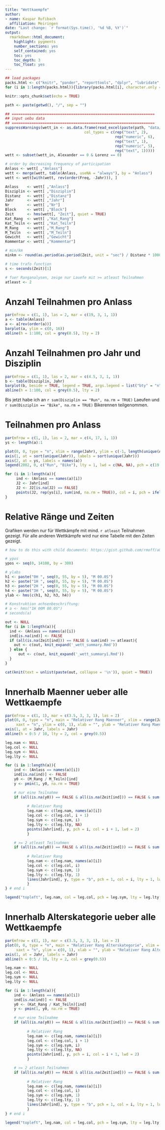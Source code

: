 ```yaml
---
title: "Wettkaempfe"
author: 
- name: Kaspar Rufibach
  affiliation: Meiringen
date: "Last change: `r format(Sys.time(), '%d %B, %Y')`"
output: 
  rmarkdown::html_document:
    highlight: pygments
    number_sections: yes
    self_contained: yes
    toc: yes
    toc_depth: 3
    toc_float: yes
---
```


```r
## load packages
packs.html <- c("knitr", "pander", "reporttools", "dplyr", "lubridate", "readxl")
for (i in 1:length(packs.html)){library(packs.html[i], character.only = TRUE)}

knitr::opts_chunk$set(echo = TRUE)

path <- paste(getwd(), "/", sep = "")

## =================================================================
## input uebu data
## =================================================================
suppressWarnings(wett_in <- as.data.frame(read_excel(paste(path, "data/wettkaempfe.xlsx", sep = ""), 
                                    col_types = c(rep("text", 2),      # 
                                                  rep("numeric", 6),       # 
                                                  rep("text", 1),
                                                  rep("numeric", 5),
                                                  rep("text", 1)))))
wett <- subset(wett_in, Alexander == 0 & Lorenz == 0)

# order by decreasing frequency of participation
Anlass <- wett[ ,"Anlass"]
wett <- merge(wett, table(Anlass, useNA = "always"), by = "Anlass")
wett <- wett[with(wett, rev(order(Freq, -Jahr))), ]

Anlass    <- wett[ ,"Anlass"]
Disziplin <- wett[ ,"Disziplin"]
Distanz   <- wett[ ,"Distanz"]
Jahr      <- wett[ ,"Jahr"]
Nr        <- wett[ ,"Nr"]
Block     <- wett[ ,"Block"]
Zeit      <- hms(wett[, "Zeit"], quiet = TRUE)
Kat_Rang  <- wett[ ,"Kat_Rang"]
Kat_Teiln <- wett[ ,"Kat_Teiln"]
M_Rang    <- wett[ ,"M_Rang"]
M_Teiln   <- wett[ ,"M_Teiln"]
Gewicht   <- wett[ ,"Gewicht"]
Kommentar <- wett[ ,"Kommentar"]

# min/km
minkm <- round(as.period(as.period(Zeit, unit = "sec") / Distanz * 1000, unit = "min"), 1)

# time trafo function
s <- seconds(Zeit)[1]

# fuer Ranganalysen, zeige nur Lauefe mit >= atleast Teilnahmen
atleast <- 2
```


# Anzahl Teilnahmen pro Anlass

```r
par(mfrow = c(1, 1), las = 2, mar = c(19, 3, 1, 1))
a <- table(Anlass)
a <- a[rev(order(a))]
barplot(a, ylim = c(0, 16))
abline(h = 1:100, col = grey(0.5), lty = 2)
```

# Anzahl Teilnahmen pro Jahr und Disziplin

```r
par(mfrow = c(1, 1), las = 2, mar = c(4.5, 3, 1, 1))
b <- table(Disziplin, Jahr)
barplot(b, beside = TRUE, legend = TRUE, args.legend = list("bty" = "n", "x" = "topleft"))
abline(h = 1:100, col = grey(0.5), lty = 2)
```

Bis jetzt habe ich an `r sum(Disziplin == "Run", na.rm = TRUE)` Laeufen und `r sum(Disziplin == "Bike", na.rm = TRUE)` Bikerennen teilgenommen.

# Teilnahmen pro Anlass

```r
par(mfrow = c(1, 1), las = 2, mar = c(4, 17, 1, 1))
ys <- length(a):1

plot(0, 0, type = "n", xlim = range(Jahr), ylim = c(-1, length(unique(Anlass))), xaxt = "n", xlab = "", ylab = "", yaxt = "n")
axis(1, at = sort(unique(Jahr)), labels = sort(unique(Jahr)))
axis(2, at = ys, labels = names(a))
legend(2002, 0, c("Run", "Bike"), lty = 1, lwd = c(NA, NA), pch = c(19, 17), bty = "n", horiz = TRUE, pt.cex = 1.5)

for (i in 1:length(a)){
     ind <- (Anlass == names(a)[i])
     J2 <- Jahr[ind]
     J2 <- J2[is.na(J2) == FALSE]
     points(J2, rep(ys[i], sum(ind, na.rm = TRUE)), col = i, pch = ifelse(Disziplin[ind][1] == "Run", 19, 17), cex = 1.5)
}
```

# Relative Ränge und Zeiten 

Grafiken werden nur für Wettkämpfe mit mind. `r atleast` Teilnahmen gezeigt. Für alle anderen Wettkämpfe wird nur eine Tabelle mit den Zeiten gezeigt.

```r

# how to do this with child documents: https://gist.github.com/rmoff/a043676a2f084b81a434

# ypos
ypos <- seq(0, 14100, by = 300)

# ylabs
h1 <- paste("0H ", seq(0, 55, by = 5), "M 00.0S")
h2 <- paste("1H ", seq(0, 55, by = 5), "M 00.0S")
h3 <- paste("2H ", seq(0, 55, by = 5), "M 00.0S")
h4 <- paste("3H ", seq(0, 55, by = 5), "M 00.0S")
ylab <- hms(c(h1, h2, h3, h4))

# Konstruktion achsenbeschriftung:  
# a <- hms("1H 00M 00.0S")
# seconds(a)

out <- NULL
for (i in 1:length(a)){
  ind <- (Anlass == names(a)[i])
  ind[is.na(ind)] <- FALSE
  if (all(is.na(Zeit[ind])) == FALSE & sum(ind) >= atleast){
    out <- c(out, knit_expand('_wett_summary.Rmd'))
  } else {
      out <- c(out, knit_expand('_wett_summary1.Rmd'))
  }
}

cat(knit(text = unlist(paste(out, collapse = '\n')), quiet = TRUE))
```

# Innerhalb Maenner ueber alle Wettkaempfe

```r
par(mfrow = c(1, 1), mar = c(3.5, 3, 3, 1), las = 2)
plot(0, 0, type = "n", main = "Relativer Rang Maenner", xlim = range(Jahr), 
     xaxt = "n", ylim = c(0, 1), xlab = "", ylab = "Relativer Rang Maenner")
axis(1, at = Jahr, labels = Jahr)
abline(h = 0:5 / 10, lty = 2, col = grey(0.5))

leg.nam <- NULL
leg.col <- NULL
leg.sym <- NULL
leg.lty <- NULL

for (i in 1:length(a)){
    ind <- (Anlass == names(a)[i])
    ind[is.na(ind)] <- FALSE
    y0 <- (M_Rang / M_Teiln)[ind]
    y <- pmin(1, y0, na.rm = TRUE)

    # nur eine Teilnahme
    if (all(is.na(y0)) == FALSE & all(is.na(Zeit[ind])) == FALSE & sum(ind) == 1){
           
          # Relativer Rang
          leg.nam <- c(leg.nam, names(a)[i])
          leg.col <- c(leg.col, i + 1)
          leg.sym <- c(leg.sym, i)
          leg.lty <- c(leg.lty, NA)
          points(Jahr[ind], y, pch = i, col = i + 1, lwd = 2)
          }

    # >= 2 atleast Teilnahmen
    if (all(is.na(y0)) == FALSE & all(is.na(Zeit[ind])) == FALSE & sum(ind) >= atleast){
           
          # Relativer Rang
          leg.nam <- c(leg.nam, names(a)[i])
          leg.col <- c(leg.col, i)
          leg.sym <- c(leg.sym, 1)
          leg.lty <- c(leg.lty, 1)
          lines(Jahr[ind], y, type = "b", pch = 1, col = i, lty = 1, lwd = 2)
          }
} # end i

legend("topleft", leg.nam, col = leg.col, pch = leg.sym, lty = leg.lty, lwd = 2, bty = "n")
```


# Innerhalb Alterskategorie ueber alle Wettkaempfe

```r
par(mfrow = c(1, 1), mar = c(3.5, 3, 3, 1), las = 2)
plot(0, 0, type = "n", main = "Relativer Rang Alterskategorie", xlim = range(Jahr), 
     xaxt = "n", ylim = c(0, 1), xlab = "", ylab = "Relativer Rang Alterskategorie")
axis(1, at = Jahr, labels = Jahr)
abline(h = 0:5 / 10, lty = 2, col = grey(0.5))

leg.nam <- NULL
leg.col <- NULL
leg.sym <- NULL
leg.lty <- NULL

for (i in 1:length(a)){
    ind <- (Anlass == names(a)[i])
    ind[is.na(ind)] <- FALSE
    y0 <- (Kat_Rang / Kat_Teiln)[ind]
    y <- pmin(1, y0, na.rm = TRUE)

    # nur eine Teilnahme
    if (all(is.na(y0)) == FALSE & all(is.na(Zeit[ind])) == FALSE & sum(ind) == 1){
           
          # Relativer Rang
          leg.nam <- c(leg.nam, names(a)[i])
          leg.col <- c(leg.col, i + 1)
          leg.sym <- c(leg.sym, i)
          leg.lty <- c(leg.lty, NA)
          points(Jahr[ind], y, pch = i, col = i + 1, lwd = 2)
          }

    # >= 2 atleast Teilnahmen
    if (all(is.na(y0)) == FALSE & all(is.na(Zeit[ind])) == FALSE & sum(ind) >= atleast){
           
          # Relativer Rang
          leg.nam <- c(leg.nam, names(a)[i])
          leg.col <- c(leg.col, i)
          leg.sym <- c(leg.sym, 1)
          leg.lty <- c(leg.lty, 1)
          lines(Jahr[ind], y, type = "b", pch = 1, col = i, lty = 1, lwd = 2)
          }
} # end i

legend("topleft", leg.nam, col = leg.col, pch = leg.sym, lty = leg.lty, lwd = 2, bty = "n")
```